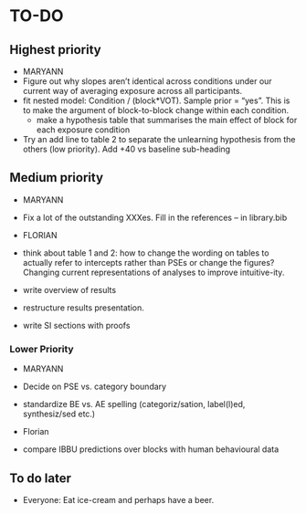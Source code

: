 <!-- Do NOT knit this document. It is part of a larger document. Instead knit the main document (my-apa-formatted-article) -->

# TO-DO

## Highest priority
 * MARYANN
  * Figure out why slopes aren't identical across conditions under our current way of averaging exposure across all participants.
  * fit nested model: Condition / (block*VOT). Sample prior = "yes". This is to make the argument of block-to-block change within each condition. 
    * make a hypothesis table that summarises the main effect of block for each exposure condition

  * Try an add line to table 2 to separate the unlearning hypothesis from the others (low priority). Add +40 vs baseline sub-heading

## Medium priority

 * MARYANN
  * Fix a lot of the outstanding XXXes. Fill in the references -- in library.bib

  
 * FLORIAN
  * think about table 1 and 2: how to change the wording on tables to actually refer to intercepts rather than PSEs or change the figures? Changing current representations of analyses to improve intuitive-ity. 
  * write overview of results
  * restructure results presentation.
  * write SI sections with proofs
  
### Lower Priority

 * MARYANN
  * Decide on PSE vs. category boundary 
  * standardize BE vs. AE spelling (categoriz/sation, label(l)ed, synthesiz/sed etc.)

    
 * Florian
  * compare IBBU predictions over blocks with human behavioural data

## To do later
  
  * Everyone: Eat ice-cream and perhaps have a beer.
